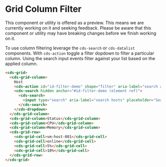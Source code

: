 
<Meta title="Data Grid (Preview)/Column Filter" />

# Grid Column Filter

<cds-alert-group status="warning" cds-layout="m-b:lg">
  <cds-alert>
    This component or utility is offered as a preview. This means we are currently working on it and seeking feedback.
    Please be aware that this component or utility may have breaking changes before we finish working on it.
  </cds-alert>
</cds-alert-group>

To use column filtering leverage the `cds-search` or `cds-datalist` components. With `cds-action`
toggle a filter dopdown to filter a particular column. Using the search input events
filter against your list based on the applied column.

<Story id="stories-grid--column-filter" />

```html
<cds-grid>
  <cds-grid-column>
    Host
    <cds-action id="id-filter-demo" shape="filter" aria-label="search available hosts"></cds-action>
    <cds-search hidden anchor="#id-filter-demo (element ref)">
      <cds-search>
        <input type="search" aria-label="search hosts" placeholder="Search" />
      </cds-search>
    </cds-dropdown>
  </cds-grid-column>
  <cds-grid-column>Status</cds-grid-column>
  <cds-grid-column>CPU</cds-grid-column>
  <cds-grid-column>Memory</cds-grid-column>
  <cds-grid-row>
    <cds-grid-cell>vm-host-001</cds-grid-cell>
    <cds-grid-cell>online</cds-grid-cell>
    <cds-grid-cell>5%</cds-grid-cell>
    <cds-grid-cell>10%</cds-grid-cell>
  </cds-grid-row>
</cds-grid>
```
